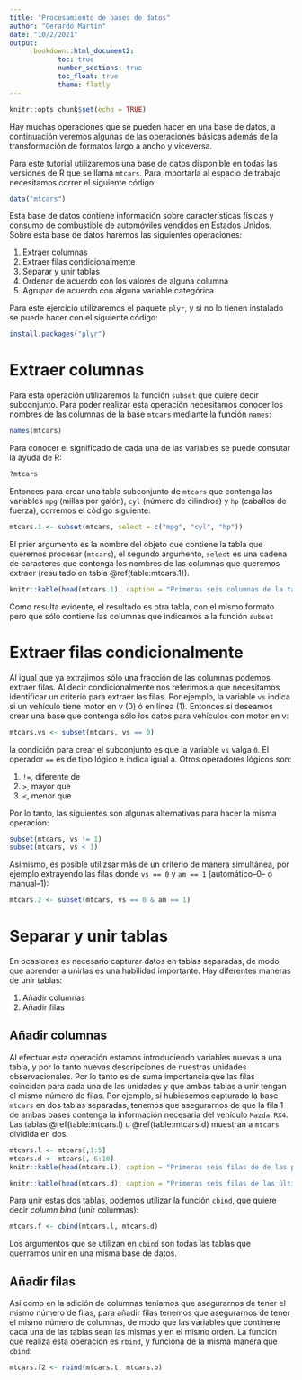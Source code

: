 ```yaml
---
title: "Procesamiento de bases de datos"
author: "Gerardo Martín"
date: "10/2/2021"
output: 
      bookdown::html_document2:
            toc: true 
            number_sections: true
            toc_float: true
            theme: flatly
---
```


```r
knitr::opts_chunk$set(echo = TRUE)
```

Hay muchas operaciones que se pueden hacer en una base de datos, a continuación veremos algunas de las operaciones básicas además de la transformación de formatos largo a ancho y viceversa.

Para este tutorial utilizaremos una base de datos disponible en todas las versiones de R que se llama `mtcars`. Para importarla al espacio de trabajo necesitamos correr el siguiente código:

```r
data("mtcars")
```

Esta base de datos contiene información sobre características físicas y consumo de combustible de automóviles vendidos en Estados Unidos. Sobre esta base de datos haremos las siguientes operaciones:

1. Extraer columnas
2. Extraer filas condicionalmente
3. Separar y unir tablas
4. Ordenar de acuerdo con los valores de alguna columna
5. Agrupar de acuerdo con alguna variable categórica

Para este ejercicio utilizaremos el paquete `plyr`, y si no lo tienen instalado se puede hacer con el siguiente código:

```r
install.packages("plyr")
```

# Extraer columnas

Para esta operación utilizaremos la función `subset` que quiere decir subconjunto. Para poder realizar esta operación necesitamos conocer los nombres de las columnas de la base `mtcars` mediante la función `names`:

```r
names(mtcars)
```

Para conocer el significado de cada una de las variables se puede consutar la ayuda de R:

```r
?mtcars
```

Entonces para crear una tabla subconjunto de `mtcars` que contenga las variables `mpg` (millas por galón), `cyl` (número de cilindros) y `hp` (caballos de fuerza), corremos el código siguiente:

```r
mtcars.1 <- subset(mtcars, select = c("mpg", "cyl", "hp"))
```

El prier argumento es la nombre del objeto que contiene la tabla que queremos procesar (`mtcars`), el segundo argumento, `select` es una cadena de caracteres que contenga los nombres de las columnas que queremos extraer (resultado en tabla \@ref(table:mtcars.1)).

```r
knitr::kable(head(mtcars.1), caption = "Primeras seis columnas de la tabla subconjunto de `mtcars` con las columnas `mpg`, `cyl` y `hp`.")
```

Como resulta evidente, el resultado es otra tabla, con el mismo formato pero que sólo contiene las columnas que indicamos a la función `subset`

# Extraer filas condicionalmente

Al igual que ya extrajimos sólo una fracción de las columnas podemos extraer filas. Al decir condicionalmente nos referimos a que necesitamos identificar un criterio para extraer las filas. Por ejemplo, la variable `vs` indica si un vehículo tiene motor en v (0) ó en línea (1). Entonces si deseamos crear una base que contenga sólo los datos para vehículos con motor en v:

```r
mtcars.vs <- subset(mtcars, vs == 0)
```

la condición para crear el subconjunto es que la variable `vs` valga `0`. El operador `==` es de tipo lógico e indica igual a. Otros operadores lógicos son:

1. `!=`, diferente de
2. `>`, mayor que
3. `<`, menor que

Por lo tanto, las siguientes son algunas alternativas para hacer la misma operación:

```r
subset(mtcars, vs != 1)
subset(mtcars, vs < 1)
```

Asimismo, es posible utilizsar más de un criterio de manera simultánea, por ejemplo extrayendo las filas donde `vs == 0` y `am == 1` (automático--0-- o manual--1):

```r
mtcars.2 <- subset(mtcars, vs == 0 & am == 1)
```

# Separar y unir tablas

En ocasiones es necesario capturar datos en tablas separadas, de modo que aprender a unirlas es una habilidad importante. Hay diferentes maneras de unir tablas:

1. Añadir columnas
2. Añadir filas

## Añadir columnas

Al efectuar esta operación estamos introduciendo variables nuevas a una tabla, y por lo tanto nuevas descripciones de nuestras unidades observacionales. Por lo tanto es de suma importancia que las filas coincidan para cada una de las unidades y que ambas tablas a unir tengan el mismo número de filas. Por ejemplo, si hubiésemos capturado la base `mtcars` en dos tablas separadas, tenemos que asegurarnos de que la fila 1 de ambas bases contenga la información necesaria del vehículo `Mazda RX4`. Las tablas \@ref(table:mtcars.l) u \@ref(table:mtcars.d) muestran a `mtcars` dividida en dos.

```r
mtcars.l <- mtcars[,1:5]
mtcars.d <- mtcars[, 6:10]
knitr::kable(head(mtcars.l), caption = "Primeras seis filas de de las primeras cinco columnas de `mtcars`.")
```

```r
knitr::kable(head(mtcars.d), caption = "Primeras seis filas de las últimas cinco columnas de `mtcars`.")
```

Para unir estas dos tablas, podemos utilizar la función `cbind`, que quiere decir *column bind* (unir columnas):

```r
mtcars.f <- cbind(mtcars.l, mtcars.d)
```

Los argumentos que se utilizan en `cbind` son todas las tablas que querramos unir en una misma base de datos.

## Añadir filas

Así como en la adición de columnas teníamos que asegurarnos de tener el mismo número de filas, para añadir filas tenemos que asegurarnos de tener el mismo número de columnas, de modo que las variables que continene cada una de las tablas sean las mismas y en el mismo orden. La función que realiza esta operación es `rbind`, y funciona de la misma manera que `cbind`:

```r
mtcars.f2 <- rbind(mtcars.t, mtcars.b)
```

